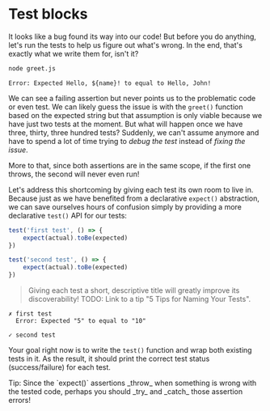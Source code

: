 # Test blocks

It looks like a bug found its way into our code! But before you do anything, let's run the tests to help us figure out what's wrong. In the end, that's exactly what we write them for, isn't it?

```sh nonumber
node greet.js
```

```
Error: Expected Hello, ${name}! to equal to Hello, John!
```

We can see a failing assertion but never points us to the problematic code or even test. We can likely guess the issue is with the `greet()` function based on the expected string but that assumption is only viable because we have just two tests at the moment. But what will happen once we have three, thirty, three hundred tests? Suddenly, we can't assume anymore and have to spend a lot of time trying to _debug the test_ instead of _fixing the issue_.

More to that, since both assertions are in the same scope, if the first one throws, the second will never even run!

Let's address this shortcoming by giving each test its own room to live in. Because just as we have benefited from a declarative `expect()` abstraction, we can save ourselves hours of confusion simply by providing a more declarative `test()` API for our tests:

```js
test('first test', () => {
	expect(actual).toBe(expected)
})

test('second test', () => {
	expect(actual).toBe(expected)
})
```

> Giving each test a short, descriptive title will greatly improve its discoverability! TODO: Link to a tip "5 Tips for Naming Your Tests".

```
✗ first test
  Error: Expected "5" to equal to "10"

✓ second test
```

Your goal right now is to write the `test()` function and wrap both existing tests in it. As the result, it should print the correct test status (success/failure) for each test.

<callout-info>
	Tip: Since the `expect()` assertions _throw_ when something is wrong with the
	tested code, perhaps you should _try_ and _catch_ those assertion errors!
</callout-info>
